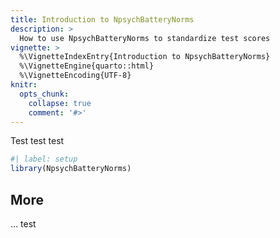 ```yaml
---
title: Introduction to NpsychBatteryNorms
description: >
  How to use NpsychBatteryNorms to standardize test scores
vignette: >
  %\VignetteIndexEntry{Introduction to NpsychBatteryNorms}
  %\VignetteEngine{quarto::html}
  %\VignetteEncoding{UTF-8}
knitr:
  opts_chunk:
    collapse: true
    comment: '#>'
---
```



Test test test

```r
#| label: setup
library(NpsychBatteryNorms)
```


## More 

... test